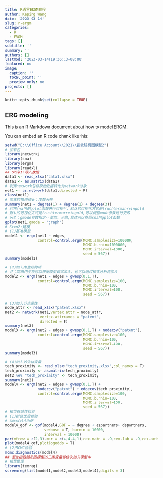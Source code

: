 ```yaml
---
title: R语言ERGM教程
author: Keping Wang
date: '2023-03-14'
slug: r-ergm
categories:
  - R
  - ERGM
tags: []
subtitle: ''
summary: ''
authors: []
lastmod: '2023-03-14T19:36:13+08:00'
featured: no
image:
  caption: ''
  focal_point: ''
  preview_only: no
projects: []
---
```


```r
knitr::opts_chunk$set(collapse = TRUE)
```

##  ERG modeling

This is an R Markdown document about how to model ERGM.

You can embed an R code chunk like this:


```r
setwd("E:\\Office Account\\2021\\指数随机图模型2")
# 加载包
library(network)
library(sna)
library(ergm)
library(readxl)
## Step1:导入数据
data1 <- read_xlsx("data1.xlsx")
data1 <- as.matrix(data1)
# 利用network包将原始数据转化为network对象
net1 <- as.network(data1,directed = F)
class(net1)
# 简单的描述统计：度数分布
summary(net1 ~ degree(1) + degree(2) + degree(3))
# 利用sna包的gplot函数进行可视化，默认的可视化方式是fruchtermanreingold
# 默认的可视化方式是fruchtermanreingold,可以调整mode参数进行更改
# 另外：gmode参数指定--单向、无向,具体可以参照sna包gplot函数
gplot(net1,gmode = "graph")
# Step2:建模
# (1)基准模型
model1 <- ergm(net1 ~ edges,
               control=control.ergm(MCMC.samplesize=100000, 
                                    MCMC.burnin=1000000, 
                                    MCMC.interval=1000, 
                                    seed = 567))
summary(model1)

# (2)加入内生结构项
# 注：网络内生项可以根据模型调试加入，也可以通过模体分析再加入
model2 <- ergm(net1 ~ edges + gwesp(0.1,T),
               control=control.ergm(MCMC.samplesize=100, 
                                    MCMC.burnin=100, 
                                    MCMC.interval=100, 
                                    seed = 567))

# (3)加入节点属性
node_attr <- read_xlsx("patent.xlsx")
net2 <- network(net1,vertex.attr = node_attr,
                vertex.attrnames = "patent",
                directed = F)
summary(net2)
model3 <- ergm(net2 ~ edges + gwesp(0.1,T) + nodecov("patent"),
               control=control.ergm(MCMC.samplesize=100, 
                                    MCMC.burnin=100,  
                                    MCMC.interval=100,
                                    seed = 567))
summary(model3)

# (4)加入外生协变量
tech_proximity <- read_xlsx("tech_proximity.xlsx",col_names = T)
tech_proximity <- as.matrix(tech_proximity)
net2 %e% "tech_proximity" <- tech_proximity
summary(net2)
model4 <- ergm(net2 ~ edges + gwesp(0.1,T) + 
               nodecov("patent") + edgecov(tech_proximity),
               control=control.ergm(MCMC.samplesize=100, 
                                    MCMC.burnin=100,  
                                    MCMC.interval=100,
                                    seed = 567))
# 模型有效性检验
# (1)拟合优度检验
# 以model4为例
model4_gof <- gof(model4,GOF = ~ degree + espartners+ dspartners,
                  verbose = T, burnin = 10000,
                  interval = 10000)
par(mfrow = c(2,3),mar = c(4,4,4,1),cex.main = .9,cex.lab = .9,cex.axis = .75)
plot(model4_gof,plotlogodds = T)
# (2)MCMC检验
mcmc.diagnostics(model4)
## 至此指数随机图模型的三类变量都依次加入模型中
# 模型整理
library(texreg)
screenreg(list(model1,model2,model3,model4),digits = 3)

```
